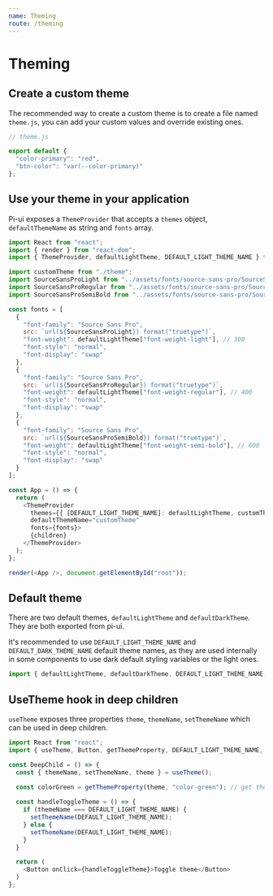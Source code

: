 ```yaml
---
name: Theming
route: /theming
---
```


# Theming

## Create a custom theme

The recommended way to create a custom theme is to create a file named `theme.js`, you can add your custom values and override existing ones.

```js
// theme.js

export default {
  "color-primary": "red",
  "btn-color": "var(--color-primary)"
};
```

## Use your theme in your application

Pi-ui exposes a `ThemeProvider` that accepts a `themes` object, `defaultThemeName` as string and `fonts` array.

```js
import React from "react";
import { render } from "react-dom";
import { ThemeProvider, defaultLightTheme, DEFAULT_LIGHT_THEME_NAME } from "pi-ui";

import customTheme from "./theme";
import SourceSansProLight from "../assets/fonts/source-sans-pro/SourceSansPro-Light.ttf";
import SourceSansProRegular from "../assets/fonts/source-sans-pro/SourceSansPro-Regular.ttf";
import SourceSansProSemiBold from "../assets/fonts/source-sans-pro/SourceSansPro-SemiBold.ttf";

const fonts = [
  {
    "font-family": "Source Sans Pro",
    src: `url(${SourceSansProLight}) format("truetype")`,
    "font-weight": defaultLightTheme["font-weight-light"], // 300
    "font-style": "normal",
    "font-display": "swap"
  },
  {
    "font-family": "Source Sans Pro",
    src: `url(${SourceSansProRegular}) format("truetype")`,
    "font-weight": defaultLightTheme["font-weight-regular"], // 400
    "font-style": "normal",
    "font-display": "swap"
  },
  {
    "font-family": "Source Sans Pro",
    src: `url(${SourceSansProSemiBold}) format("truetype")`,
    "font-weight": defaultLightTheme["font-weight-semi-bold"], // 600
    "font-style": "normal",
    "font-display": "swap"
  }
];

const App = () => {
  return (
    <ThemeProvider
      themes={{ [DEFAULT_LIGHT_THEME_NAME]: defaultLightTheme, customTheme }}
      defaultThemeName="customTheme"
      fonts={fonts}>
      {children}
    </ThemeProvider>
  );
};

render(<App />, document.getElementById("root"));
```

## Default theme

There are two default themes, `defaultLightTheme` and `defaultDarkTheme`. They are both exported from pi-ui.

It's recommended to use `DEFAULT_LIGHT_THEME_NAME` and `DEFAULT_DARK_THEME_NAME` default theme names, as they are used
internally in some components to use dark default styling variables or the light ones.

```js
import { defaultLightTheme, defaultDarkTheme, DEFAULT_LIGHT_THEME_NAME, DEFAULT_DARK_THEME_NAME } from "pi-ui";
```

## UseTheme hook in deep children

`useTheme` exposes three properties `theme`, `themeName`, `setThemeName` which can be used in deep children.

```js
import React from "react";
import { useTheme, Button, getThemeProperty, DEFAULT_LIGHT_THEME_NAME, DEFAULT_DARK_THEME_NAME } from "pi-ui";

const DeepChild = () => {
  const { themeName, setThemeName, theme } = useTheme();

  const colorGreen = getThemeProperty(theme, "color-green"); // get theme property 
  
  const handleToggleTheme = () => {
    if (themeName === DEFAULT_LIGHT_THEME_NAME) {
      setThemeName(DEFAULT_LIGHT_THEME_NAME);
    } else {
      setThemeName(DEFAULT_LIGHT_THEME_NAME);
    }
  }

  return (
    <Button onClick={handleToggleTheme}>Toggle theme</Button>
  )
};
```
